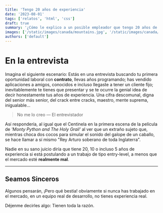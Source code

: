 ```yaml
---
title: 'Tengo 20 años de experiencia'
date: '2023-08-01'
tags: ['relatos', 'html', 'css']
draft: true
summary: '¿Cómo le explico a un posible empleador que tengo 20 años de experiencia?'
images: ['/static/images/canada/mountains.jpg', '/static/images/canada/toronto.jpg']
authors: ['default']
---
```


# En la entrevista

Imagina el siguiente escenario: Estás en una entrevista buscando tu primera oportunidad laboral con **contrato**, llevas años programando; has vendido aplicaciones a amigos, conocidos e incluso llegaste a tener un cliente fijo; inevitablemente te tienes que presentar y se te ocurre la genial idea de decir honestamente tus años de experiencia. Una cifra descomunal, digna del senior más senior, del crack entre cracks, maestro, mente suprema, inigualable...

> No me lo creo — El entrevistador

Así respondería, al igual que el Centinela en la primera escena de la película de _'Monty Python and The Holy Grail'_ al ver que un extraño sujeto que, mientras choca dos cocos para simular el sonido del galope de un caballo, se hace llamar a sí mismo "Rey Arturo soberano de toda Inglaterra".

Nadie en su sano juicio diría que tiene 20, 10 o incluso 5 años de experiencia si está postulando a un trabajo de tipo entry-level, a menos que el mercado esté **realmente mal**.

---

## Seamos Sinceros

Algunos pensarán, ¡Pero qué bestia! obviamente si nunca has trabajado en el mercado, en un equipo real de desarrollo, no tienes experiencia real.

Déjenme decirles algo: Tienen toda la razón.

